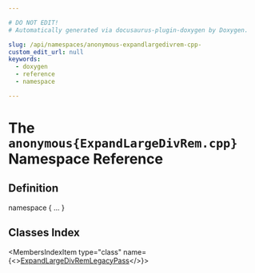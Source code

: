 ```yaml
---

# DO NOT EDIT!
# Automatically generated via docusaurus-plugin-doxygen by Doxygen.

slug: /api/namespaces/anonymous-expandlargedivrem-cpp-
custom_edit_url: null
keywords:
  - doxygen
  - reference
  - namespace

---
```





# The `anonymous{ExpandLargeDivRem.cpp}` Namespace Reference

<DoxygenPage pluginConfig={pluginConfig}>



## Definition

<CodeBlock>namespace &#123; ... &#125;</CodeBlock>

## Classes Index

<MembersIndex>

<MembersIndexItem
  type="class"
  name={<><a href="/docs/api/classes/anonymous-namespace-expandlargedivrem-cpp-/expandlargedivremlegacypass">ExpandLargeDivRemLegacyPass</a></>}>
</MembersIndexItem>

</MembersIndex>


</DoxygenPage>
